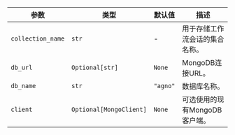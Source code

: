 | 参数                | 类型                    | 默认值  | 描述                                                     |
| ------------------- | ----------------------- | ------- | -------------------------------------------------------- |
| `collection_name`   | `str`                   | -       | 用于存储工作流会话的集合名称。                           |
| `db_url`            | `Optional[str]`         | `None`  | MongoDB连接URL。                                         |
| `db_name`           | `str`                   | `"agno"` | 数据库名称。                                             |
| `client`            | `Optional[MongoClient]` | `None`  | 可选使用的现有MongoDB客户端。                            |
